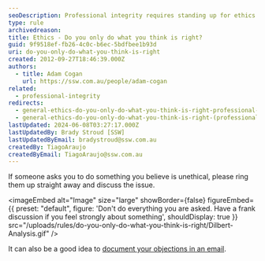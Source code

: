 ```yaml
---
seoDescription: Professional integrity requires standing up for ethics and discussing issues when asked to do something unethical.
type: rule
archivedreason:
title: Ethics - Do you only do what you think is right?
guid: 9f9518ef-fb26-4c0c-b6ec-5bdfbee1b93d
uri: do-you-only-do-what-you-think-is-right
created: 2012-09-27T18:46:39.000Z
authors:
  - title: Adam Cogan
    url: https://ssw.com.au/people/adam-cogan
related:
  - professional-integrity
redirects:
  - general-ethics-do-you-only-do-what-you-think-is-right-professional-integrity
  - general-ethics-do-you-only-do-what-you-think-is-right-(professional-integrity)
lastUpdated: 2024-06-08T03:27:17.000Z
lastUpdatedBy: Brady Stroud [SSW]
lastUpdatedByEmail: bradystroud@ssw.com.au
createdBy: TiagoAraujo
createdByEmail: TiagoAraujo@ssw.com.au
---
```


If someone asks you to do something you believe is unethical, please ring them up straight away and discuss the issue.

<imageEmbed
  alt="Image"
  size="large"
  showBorder={false}
  figureEmbed={{
    preset: "default",
    figure: 'Don\'t do everything you are asked. Have a frank discussion if you feel strongly about something',
    shouldDisplay: true
  }}
  src="/uploads/rules/do-you-only-do-what-you-think-is-right/Dilbert-Analysis.gif"
/>

It can also be a good idea to [document your objections in an email](/do-you-send-a-for-the-record-email-when-you-disagree).

